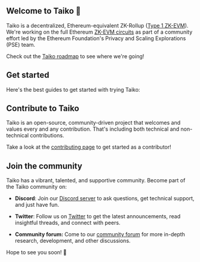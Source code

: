 
## Welcome to Taiko 🥁

Taiko is a decentralized, Ethereum-equivalent ZK-Rollup ([Type 1 ZK-EVM](https://mirror.xyz/labs.taiko.eth/w7NSKDeKfJoEy0p89I9feixKfdK-20JgWF9HZzxfeBo)). We're working on the full Ethereum [ZK-EVM circuits](https://github.com/privacy-scaling-explorations/zkevm-circuits) as part of a community effort led by the Ethereum Foundation's Privacy and Scaling Explorations (PSE) team.

Check out the [Taiko roadmap](/images/roadmaps/taiko-roadmap.png) to see where we're going!

## Get started

Here's the best guides to get started with trying Taiko:

<Cards>
  <Card
    title="Deploy a contract"
    href="/docs/guides/build-on-taiko/deploy-a-contract"
  />
  <Card title="Run a Taiko node" href="/docs/guides/run-a-node/run-a-node" />
</Cards>

## Contribute to Taiko

Taiko is an open-source, community-driven project that welcomes and values every and any contribution. That's including both technical and non-technical contributions.

Take a look at the [contributing page](https://github.com/taikoxyz/taiko-mono/contribute) to get started as a contributor!

## Join the community

Taiko has a vibrant, talented, and supportive community. Become part of the Taiko community on:

- **Discord**: Join our [Discord server](https://discord.gg/taikoxyz) to ask questions, get technical support, and just have fun.

- **Twitter**: Follow us on [Twitter](https://twitter.com/taikoxyz) to get the latest announcements, read insightful threads, and connect with peers.

- **Community forum:** Come to our [community forum](https://community.taiko.xyz/) for more in-depth research, development, and other discussions.

Hope to see you soon! 🫶
